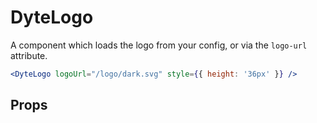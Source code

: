 # DyteLogo

A component which loads the logo from your config, or via the `logo-url` attribute.

```jsx live
<DyteLogo logoUrl="/logo/dark.svg" style={{ height: '36px' }} />
```

## Props

<PropsTable of="dyte-logo" />
